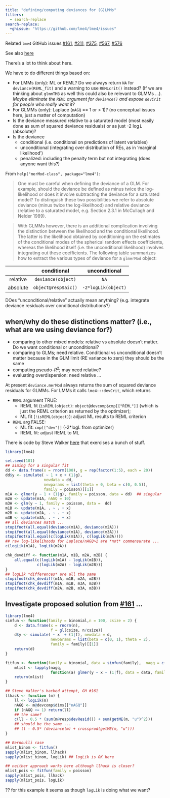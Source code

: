 ```yaml
---
title: "defining/computing deviances for (G)LMMs"
filters:
  - search-replace
search-replace:
  +ghissue: "https://github.com/lme4/lme4/issues"    
---
```


<!-- need 'quarto add ute/search-replace' in order to render ... -->

Related `lme4` GitHub issues [#161](+ghissue/161), [#211](+ghissue/211), [#375](+ghissue/375), [#567](+ghissue/567), [#576](+ghissue/576)

See also [here](https://github.com/lme4/lme4/blob/master/misc/notes/deviance.rmd)

There's a lot to think about here.

We have to do different things based on:

* For LMMs (only): ML or REML? Do we always return `NA` for `deviance(REML_fit)` and a warning to use `REMLcrit()` instead? (If we are thinking about `glmmTMB` as well this could also be relevant to GLMMs ...). *Maybe eliminate the `REML` argument for `deviance()` and expose `devCrit` for people who really want it?*
* For GLMMs (only): Laplace (`nAGQ` == 1 or > 1)? (no conceptual issues here, just a matter of computation)
* Is the deviance measured relative to a saturated model (most easily done as sum of squared deviance residuals) or as just -2 $\log L$ (absolute)?
* Is the deviance 
    * conditional (i.e. conditional on predictions of latent variables)
    * unconditional (integrating over distribution of REs, as in 'marginal likelihood')
    * penalized: including the penalty term but not integrating (does anyone want this?)

From `help("merMod-class", package="lme4")`:

> One must be careful when defining the deviance of a GLM.  For example, should the deviance be defined as minus twice the log-likelihood or does it involve subtracting the deviance for a saturated model?  To distinguish these two possibilities we refer to absolute deviance (minus twice the log-likelihood) and relative deviance (relative to a saturated model, e.g. Section 2.3.1 in McCullagh and Nelder 1989).

>  With GLMMs however, there is an additional complication involving the distinction between the likelihood and the conditional likelihood. The latter is the likelihood obtained by conditioning on the estimates of the conditional modes of the spherical random effects coefficients, whereas the likelihood itself (i.e. the unconditional likelihood) involves integrating out these coefficients.  The following table summarizes how to extract the various types of deviance for a `glmerMod` object:


|            |        conditional  |       unconditional |
|:----------:|:-------------------:|:-------------------:|
| relative   | `deviance(object)`  |       `NA`          |
| absolute   | `object@resp$aic()` |  `-2*logLik(object)`|

DOes "unconditional/relative" actually mean anything? (e.g. integrate deviance residuals over conditional distributions?)

## when/why do these distinctions matter? (i.e., what are we using deviance for?)

* comparing to other mixed models: relative vs absolute doesn't matter. Do we want conditional or unconditional?
* comparing to GLMs; need relative. Conditional vs unconditional doesn't matter because in the GLM limit (RE variance to zero) they should be the same
* computing pseudo-$R^2$; may need relative?
* evaluating overdispersion: need relative ...

At present `deviance.merMod` always returns the sum of squared deviance residuals for GLMMs. For LMMs it calls `lme4:::devCrit`, which returns

* `REML` argument TRUE:
    * REML fit (`isREML(object)`: `object@devcomp$cmp[["REML"]]` (which is just the REML criterion as returned by the optimizer); 
    * ML fit (`!isREML(object)`): adjust ML results to REML criterion
* `REML` arg FALSE:
    * ML fit: `cmp[["dev"]]` (-2*logL from optimizer)
    * REML fit: adjust REML to ML
    
There is code by Steve Walker [here](https://github.com/lme4/lme4/blob/master/misc/logLikGLMM/logLikGLMM.R) that exercises a bunch of stuff.


```r
library(lme4)
```

```r
set.seed(101)
## aiming for a singular fit
dd <- data.frame(x = rnorm(100), g = rep(factor(1:5), each = 20))
dd$y <- simulate( ~ 1 + x + (1|g),
                 newdata = dd,
                 newparams = list(theta = 0, beta = c(0, 0.5)),
                 family = poisson)[[1]]
m1A <- glmer(y ~ 1 + (1|g), family = poisson, data = dd)  ## singular
m2A <- update(m1A, nAGQ = 10)
m3A <- glm(y ~ 1, family = poisson, data =  dd)
m1B <- update(m1A, . ~ . + x)
m2B <- update(m2A, . ~ . + x)
m3B <- update(m3A, . ~ . + x)
## all deviances match ...
stopifnot(all.equal(deviance(m1A), deviance(m2A)))
stopifnot(all.equal(deviance(m1A), deviance(m3A)))
stopifnot(all.equal(c(logLik(m1A)), c(logLik(m3A))))
## raw log-likelihoods for Laplace/nAGQ>1 are *not* commensurate ...
c(logLik(m1A), logLik(m2A))

chk_devdiff <- function(m1A, m1B, m2A, m2B) {
    all.equal(c(logLik(m1A) - logLik(m1B)),
              c(logLik(m2A) - logLik(m2B)))
}
## logLik *differences* are all the same
stopifnot(chk_devdiff(m1A, m1B, m2A, m2B))
stopifnot(chk_devdiff(m1A, m1B, m3A, m3B))
stopifnot(chk_devdiff(m2A, m2B, m3A, m3B))
```

## Investigate proposed solution from [#161](+ghissue/161) ...

```r
library(lme4)
simfun <- function(family = binomial,n = 100, csize = 2) {
    d <- data.frame(x = rnorm(n),
                    f = gl(csize, n/csize))
    d$y <- simulate( ~ x  + (1|f), newdata = d,
                    newparams = list(beta = c(0, 1), theta = 2),
                    family = family)[[1]]
    return(d)
}

fitfun <- function(family = binomial, data = simfun(family),  nagq = c(0, 1, 5, 10, 20, 50)) {
    mlist <- lapply(nagq,
                    function(a) glmer(y ~ x + (1|f), data = data, family = family, nAGQ = a))
    return(mlist)
}

## Steve Walker's hacked attempt, GH #161
llhack <- function (m) {
    ll <- logLik(m)
    nAGQ <- m@devcomp$dims[["nAGQ"]]
    if (nAGQ <= 1) return(ll)
    ## the same?
    c(ll - 0.5 * (sum(m@resp$devResid()) + sum(getME(m, "u")^2)))
    ## should be the same ...
    ## ll - 0.5* (deviance(m) + crossprod(getME(m, "u")))
}

## Bernoulli case
mlist_binom <- fitfun()
sapply(mlist_binom, llhack)
sapply(mlist_binom, logLik) ## logLik is OK here

## neither approach works here although llhack is closer?
mlist_pois <- fitfun(family = poisson)
sapply(mlist_pois, llhack)
sapply(mlist_pois, logLik)
```

?? for this example it seems as though `logLik` is doing what we want?

